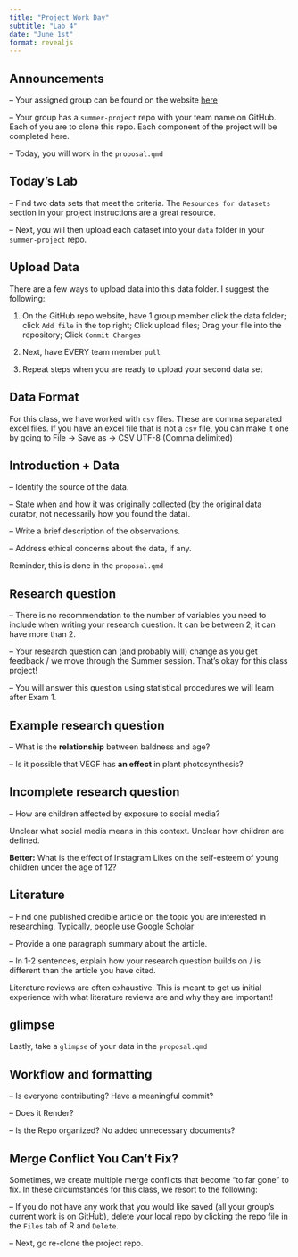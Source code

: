 ```yaml
---
title: "Project Work Day"
subtitle: "Lab 4"
date: "June 1st"
format: revealjs
---
```


## Announcements 

-- Your assigned group can be found on the website [here](https://sta199-summer-1.github.io/course-team.html)

-- Your group has a `summer-project` repo with your team name on GitHub. Each of you are to clone this repo. Each component of the project will be completed here. 

-- Today, you will work in the `proposal.qmd`

## Today's Lab 

-- Find two data sets that meet the criteria. The `Resources for datasets` section in your project instructions are a great resource. 

-- Next, you will then upload each dataset into your `data` folder in your `summer-project` repo.

## Upload Data 

There are a few ways to upload data into this data folder. I suggest the following: 

1) On the GitHub repo website, have 1 group member click the data folder; click `Add file` in the top right; Click upload files; Drag your file into the repository; Click `Commit Changes`

2) Next, have EVERY team member `pull`

3) Repeat steps when you are ready to upload your second data set 

## Data Format 

For this class, we have worked with `csv` files. These are comma separated excel files. If you have an excel file that is not a `csv` file, you can make it one by going to File -> Save as -> CSV UTF-8 (Comma delimited)

## Introduction + Data 

-- Identify the source of the data.

-- State when and how it was originally collected (by the original data curator, not necessarily how you found the data).

-- Write a brief description of the observations.

-- Address ethical concerns about the data, if any.

Reminder, this is done in the `proposal.qmd`

## Research question 

-- There is no recommendation to the number of variables you need to include when writing your research question. It can be between 2, it can have more than 2. 

-- Your research question can (and probably will) change as you get feedback / we move through the Summer session. That's okay for this class project!

-- You will answer this question using statistical procedures we will learn after Exam 1.

## Example research question

-- What is the **relationship** between baldness and age?

-- Is it possible that VEGF has **an effect** in plant photosynthesis?

## Incomplete research question 

-- 	How are children affected by exposure to social media?

Unclear what social media means in this context. Unclear how children are defined. 

**Better:** What is the effect of Instagram Likes on the self-esteem of young children under the age of 12?

## Literature 

-- Find one published credible article on the topic you are interested in researching. Typically, people use [Google Scholar](https://scholar.google.com/)

-- Provide a one paragraph summary about the article.

-- In 1-2 sentences, explain how your research question builds on / is different than the article you have cited.

Literature reviews are often exhaustive. This is meant to get us initial experience with what literature reviews are and why they are important!

## glimpse

Lastly, take a `glimpse` of your data in the `proposal.qmd`

## Workflow and formatting

-- Is everyone contributing? Have a meaningful commit? 

-- Does it Render? 

-- Is the Repo organized? No added unnecessary documents? 

## Merge Conflict You Can't Fix?

Sometimes, we create multiple merge conflicts that become "to far gone" to fix. In these circumstances for this class, we resort to the following:

-- If you do not have any work that you would like saved (all your group's current work is on GitHub), delete your local repo by clicking the repo file in the `Files` tab of R and `Delete`.

-- Next, go re-clone the project repo. 

